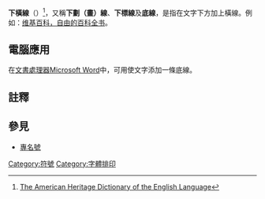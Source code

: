 {{標點符號|_}}

'''下橫線'''（{{Lang-en|''Underline''}}）<ref>[[美國傳統英語字典|The American Heritage Dictionary of the English Language]]</ref>，又稱'''下劃（畫）線'''、'''下標線'''及'''底線'''，是指在文字下方加上橫線。例如：<u>维基百科，自由的百科全书</u>。

== 電腦應用 ==
在[[文書處理器|文書處理器]][[Microsoft_Word|Microsoft Word]]中，可用{{key press|Ctrl|U}}使文字添加一條底線。

==註釋==
{{reflist}}

== 參見 ==
* [[專名號|專名號]]

{{Newspaper-stub}}

[[Category:符號|Category:符號]]
[[Category:字體排印|Category:字體排印]]